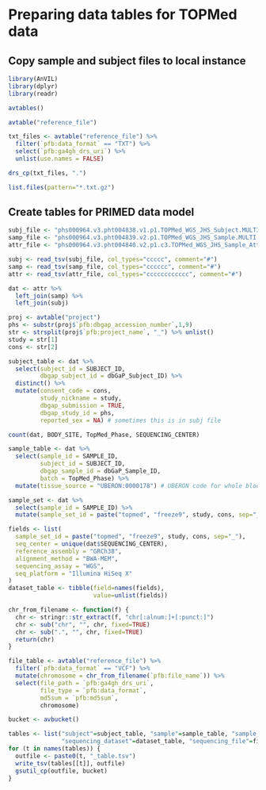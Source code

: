 # Preparing data tables for TOPMed data

## Copy sample and subject files to local instance

```r
library(AnVIL)
library(dplyr)
library(readr)
```

```r
avtables()
```

```r
avtable("reference_file")
```

```r
txt_files <- avtable("reference_file") %>%
  filter(`pfb:data_format` == "TXT") %>%
  select(`pfb:ga4gh_drs_uri`) %>%
  unlist(use.names = FALSE)

drs_cp(txt_files, ".")
```

```r
list.files(pattern="*.txt.gz")
```

## Create tables for PRIMED data model

```r
subj_file <- "phs000964.v3.pht004838.v1.p1.TOPMed_WGS_JHS_Subject.MULTI.txt.gz"
samp_file <- "phs000964.v3.pht004839.v2.p1.TOPMed_WGS_JHS_Sample.MULTI.txt.gz"
attr_file <- "phs000964.v3.pht004840.v2.p1.c3.TOPMed_WGS_JHS_Sample_Attributes.HMB-IRB.txt.gz"

subj <- read_tsv(subj_file, col_types="ccccc", comment="#")
samp <- read_tsv(samp_file, col_types="cccccc", comment="#")
attr <- read_tsv(attr_file, col_types="cccccccccccc", comment="#")
```

```r
dat <- attr %>%
  left_join(samp) %>%
  left_join(subj)
```

```r
proj <- avtable("project")
phs <- substr(proj$`pfb:dbgap_accession_number`,1,9)
str <- strsplit(proj$`pfb:project_name`, "_") %>% unlist()
study = str[1]
cons <- str[2]
```

```r
subject_table <- dat %>%
  select(subject_id = SUBJECT_ID,
         dbgap_subject_id = dbGaP_Subject_ID) %>%
  distinct() %>%
  mutate(consent_code = cons,
         study_nickname = study,
         dbgap_submission = TRUE,
         dbgap_study_id = phs,
         reported_sex = NA) # sometimes this is in subj file
```

```r
count(dat, BODY_SITE, TopMed_Phase, SEQUENCING_CENTER)
```

```r
sample_table <- dat %>%
  select(sample_id = SAMPLE_ID,
         subject_id = SUBJECT_ID,
         dbgap_sample_id = dbGaP_Sample_ID,
         batch = TopMed_Phase) %>%
  mutate(tissue_source = "UBERON:0000178") # UBERON code for whole blood
```

```r
sample_set <- dat %>%
  select(sample_id = SAMPLE_ID) %>%
  mutate(sample_set_id = paste("topmed", "freeze9", study, cons, sep="_"))
```

```r
fields <- list(
  sample_set_id = paste("topmed", "freeze9", study, cons, sep="_"),
  seq_center = unique(dat$SEQUENCING_CENTER),
  reference_assembly = "GRCh38",
  alignment_method = "BWA-MEM",
  sequencing_assay = "WGS",
  seq_platform = "Illumina HiSeq X"
)
dataset_table <- tibble(field=names(fields),
                        value=unlist(fields))
```

```r
chr_from_filename <- function(f) {
  chr <- stringr::str_extract(f, "chr[:alnum:]+[:punct:]")
  chr <- sub("chr", "", chr, fixed=TRUE)
  chr <- sub(".", "", chr, fixed=TRUE)
  return(chr)
}

file_table <- avtable("reference_file") %>%
  filter(`pfb:data_format` == "VCF") %>%
  mutate(chromosome = chr_from_filename(`pfb:file_name`)) %>%
  select(file_path = `pfb:ga4gh_drs_uri`,
         file_type = `pfb:data_format`,
         md5sum = `pfb:md5sum`,
         chromosome)
```

```r
bucket <- avbucket()

tables <- list("subject"=subject_table, "sample"=sample_table, "sample_set"=sample_set, 
               "sequencing_dataset"=dataset_table, "sequencing_file"=file_table)
for (t in names(tables)) {
  outfile <- paste0(t, "_table.tsv")
  write_tsv(tables[[t]], outfile)
  gsutil_cp(outfile, bucket)
}
```
